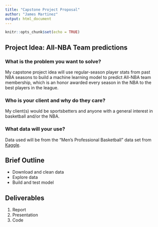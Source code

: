 ---
title: "Capstone Project Proposal"
author: "James Martinez"
output: html_document
---

```{r setup, include=FALSE}
knitr::opts_chunk$set(echo = TRUE)
```

## Project Idea: All-NBA Team predictions

### What is the problem you want to solve?

My capstone project idea will use regular-season player stats from past NBA seasons to build a machine learning model to predict All-NBA team membership, which is an honor awarded every season in the NBA to the best players in the league.

### Who is your client and why do they care?

My client(s) would be sportsbetters and anyone with a general interest in basketball and/or the NBA.

### What data will your use?

Data used will be from the "Men's Professional Basketball" data set from [Kaggle](https://www.kaggle.com/open-source-sports/mens-professional-basketball).

## Brief Outline

* Download and clean data
* Explore data
* Build and test model

## Deliverables

1. Report
2. Presentation
3. Code
